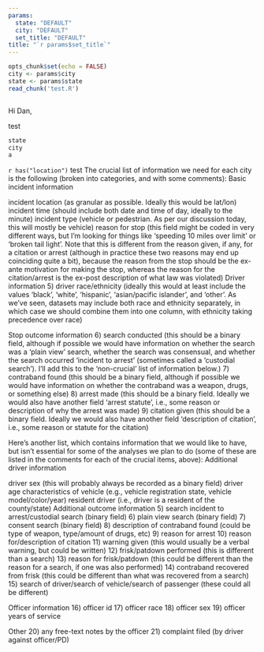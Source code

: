 ```yaml
---
params:
  state: "DEFAULT"
  city: "DEFAULT"
  set_title: "DEFAULT"
title: "`r params$set_title`"
---
```



```r
opts_chunk$set(echo = FALSE)
city <- params$city
state <- params$state
read_chunk('test.R')
```

```r
```


Hi Dan,

test
```r
state
city
a
```
`r has("location")` test
The crucial list of information we need for each city is the following (broken into categories, and with some comments):
Basic incident information

incident location (as granular as possible. Ideally this would be lat/lon)
incident time (should include both date and time of day, ideally to the minute)
incident type (vehicle or pedestrian. As per our discussion today, this will mostly be vehicle)
reason for stop (this field might be coded in very different ways, but I'm looking for things like 'speeding 10 miles over limit' or 'broken tail light'. Note that this is different from the reason given, if any, for a citation or arrest (although in practice these two reasons may end up coinciding quite a bit), because the reason from the stop should be the ex-ante motivation for making the stop, whereas the reason for the citation/arrest is the ex-post description of what law was violated)
Driver information
5) driver race/ethnicity (ideally this would at least include the values 'black', 'white', 'hispanic', 'asian/pacific islander', and 'other'. As we've seen, datasets may include both race and ethnicity separately, in which case we should combine them into one column, with ethnicity taking precedence over race)

Stop outcome information
6) search conducted (this should be a binary field, although if possible we would have information on whether the search was a 'plain view' search, whether the search was consensual, and whether the search occurred 'incident to arrest' (sometimes called a 'custodial search'). I'll add this to the 'non-crucial' list of information below.)
7) contraband found (this should be a binary field, although if possible we would have information on whether the contraband was a weapon, drugs, or something else)
8) arrest made (this should be a binary field. Ideally we would also have another field 'arrest statute', i.e., some reason or description of why the arrest was made)
9) citation given (this should be a binary field. Ideally we would also have another field 'description of citation', i.e., some reason or statute for the citation)

Here's another list, which contains information that we would like to have, but isn't essential for some of the analyses we plan to do (some of these are listed in the comments for each of the crucial items, above):
Additional driver information

driver sex (this will probably always be recorded as a binary field)
driver age
characteristics of vehicle (e.g., vehicle registration state, vehicle model/color/year)
resident driver (i.e., driver is a resident of the county/state)
Additional outcome information
5) search incident to arrest/custodial search (binary field)
6) plain view search (binary field)
7) consent search (binary field)
8) description of contraband found (could be type of weapon, type/amount of drugs, etc)
9) reason for arrest
10) reason for/description of citation
11) warning given (this would usually be a verbal warning, but could be written)
12) frisk/patdown performed (this is different than a search)
13) reason for frisk/patdown (this could be different than the reason for a search, if one was also performed)
14) contraband recovered from frisk (this could be different than what was recovered from a search)
15) search of driver/search of vehicle/search of passenger (these could all be different)

Officer information
16) officer id
17) officer race
18) officer sex
19) officer years of service

Other
20) any free-text notes by the officer
21) complaint filed (by driver against officer/PD)
